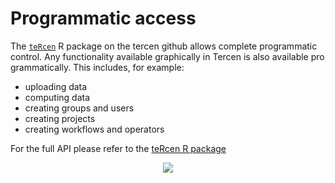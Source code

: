 # Programmatic access {#programmatic-access}

The [`teRcen`](https://github.com/tercen/teRcen)  R package on the tercen github allows complete programmatic control. Any functionality available graphically in Tercen is also available pro grammatically. This includes, for example:

* uploading data
* computing data
* creating groups and users
* creating projects
* creating workflows and operators

For the full API please refer to the [teRcen R package](https://github.com/tercen/teRcen) 

<center>![](images\API.png)</center>
